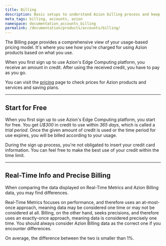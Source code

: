 ```yaml
---
title: Billing
description: Basic setups to understand Azion billing process and keep an account active.
meta_tags: billing, accounts, azion
namespace: documentation_accounts_billing
permalink: /documentation/products/accounts/billing/
---
```


The Billing page provides a comprehensive view of your usage-based pricing model. It's where you see how you're charged for using Azion products based on what you use.

When you first sign up to use Azion's Edge Computing platform, you receive an amount in credit. After using the received credit, you have to pay as you go.

You can visit the [pricing](https://www.azion.com/en/pricing) page to check prices for Azion products and services and saving plans.

---

## Start for Free

When you first sign up to use Azion's Edge Computing platform, you start for free. You get *U$300* in credit to use within *365 days*, which is called a *trial period*. Once the given amount of credit is used or the time period for use expires, you will be billed according to your usage.

During the sign up process, you're not obligated to insert your credit card information. You can feel free to make the best use of your credit within the time limit.

---

## Real-Time Info and Precise Billing

When comparing the data displayed on Real-Time Metrics and Azion Billing data, you may find differences.

Real-Time Metrics focuses on performance, and therefore uses an at-most-once approach, meaning data may be considered one time or may not be considered at all. Billing, on the other hand, seeks precisions, and therefore uses an exactly-once approach, meaning data is considered precisely one time. You should always consider Azion Billing data as the correct one if you encounter differences.

On average, the difference between the two is smaller than 1%.
